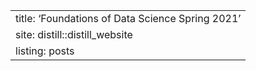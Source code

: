 ---
title: 'Foundations of Data Science Spring 2021'
site: distill::distill_website
listing: posts
---